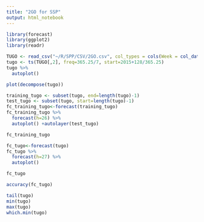 ```yaml
---
title: "2GO for SSP"
output: html_notebook
---
```


```r
library(forecast)
library(ggplot2)
library(readr)
```

```r
TUGO <- read_csv("~/R/SPP/CSV/2GO.csv", col_types = cols(Week = col_date(format = "%Y-%m-%d")))
tugo <- ts(TUGO[,2], freq=365.25/7, start=2015+128/365.25)
tugo %>%
  autoplot()
```

```r
plot(decompose(tugo))
```

```r
training_tugo <- subset(tugo, end=length(tugo)-1)
test_tugo <- subset(tugo, start=length(tugo)-1)
fc_training_tugo<-forecast(training_tugo)
fc_training_tugo %>%
  forecast(h=26) %>%
  autoplot() +autolayer(test_tugo)
```

```r
fc_training_tugo
```

```r
fc_tugo<-forecast(tugo)
fc_tugo %>%
  forecast(h=27) %>%
  autoplot()
```

```r
fc_tugo
```

```r
accuracy(fc_tugo)
```

```r
tail(tugo)
min(tugo)
max(tugo)
which.min(tugo)
```